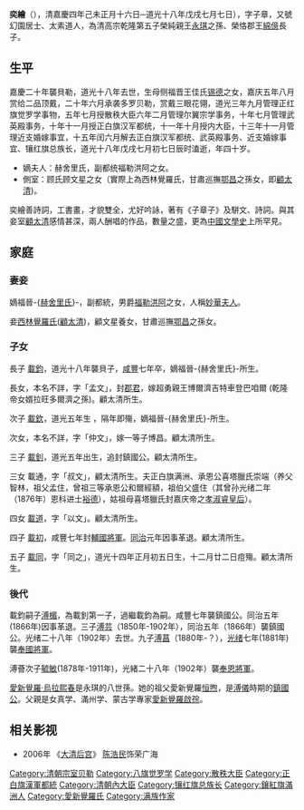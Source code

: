 {{满族姓名|[[爱新觉罗氏|爱新觉罗]]}}
{{東亞男性歷史人物
|名稱 =奕繪
|身份 =
|國家 =
|時代 =
|主君 =
|屆數 =
|最高職務 =
|前任 = 
|繼任 = 
|圖片名稱 = Yihui.jpg
|圖片大小 =
|圖片說明 =
|姓 =爱新觉罗
|名 =奕繪
|姓名 =
|字 =子章
|名乘 =<!--琉球士族用-->
|官職 =
|封爵 =
|封號 =
|位階 =
|御稱號 =<!--日本皇族之稱號-->
|宮號1 =<!--日本皇族之宮號-->
|宮號2 =<!--朝鮮王族之宮號-->
|封地 =
|神號 =
|尊號 =
|族裔 = 
|旗籍 =鑲紅旗
|氏族 =
|籍貫 =右翼近支鑲紅旗第一族
|本貫 =
|祖籍 =
|本籍 =
|出身地 =
|府邸 =
|世系 = 
|初名 =
|乳名 =<!--日本、朝鮮、琉球以外人物用-->
|幼名 =<!--日本人用-->
|兒名 =<!--朝鮮人用-->
|童名 =<!--琉球人用-->
|小字 =
|別名 =
|號 = 幻園居士、太素道人
|法號 =
|院號 =
|其他名號 =
|出生日期 ={{birth date|1799|1|16}}
|出生地點 =
|婚年 =
|逝世年 ={{death date|1838|7|7}}
|逝世地 =
|諡號 =
|墓葬 =
|祠廟 =
|父親 =[[綿億|綿億]]
|嫡母 =
|母親 =
|元配 =
|正室 = 赫舍里氏
|妻 =
|繼室 =
|平妻 =
|側室 = 顧氏
|元配之父 =
|元配之嫡母 =
|元配之母 =
|正室之父 =
|正室之嫡母 =
|正室之母 =
|妻之父 =
|妻之嫡母 =
|妻之母 =
|繼室之父 =
|繼室之嫡母 =
|繼室之母 =
|平妻之父 =
|平妻之嫡母 =
|平妻之母 =
|兄弟 =
|姊妹 =
|嫡兄弟 =
|嫡姊妹 =
|庶兄弟 =
|庶姊妹 =
|同胞兄弟 =
|同胞姊妹 =
|異母兄弟 =
|異母姊妹 =
|異父兄弟 =
|異父姊妹 =
|繼兄弟 =
|繼姊妹 =
|子 =
|女 =
|嫡子 =
|嫡女 =
|庶子 =
|庶女 =
|養子 =
|養女 =
|繼子 =
|繼女 =
|其他親屬 =
|出身 = <!---此处指科举出身--->
|功名 = 
|經歷 = 
|著作 =
|注釋 =
}}
'''奕繪'''（{{bd|1799年|1月16日|1838年|7月7日|catIdx=Y}}），清嘉慶四年己未正月十六日─道光十八年戊戌七月七日），字子章，又號幻園居士、太素道人，為清高宗乾隆第五子榮純親王[[永琪|永琪]]之孫、榮恪郡王[[綿億|綿億]]長子。

==生平==
嘉慶二十年襲貝勒，道光十八年去世，生母侧福晋王佳氏[[锡德|锡德]]之女，嘉庆五年八月赏给二品顶戴，二十年六月承袭多罗贝勒，赏戴三眼花翎，道光三年九月管理正红旗觉罗学事物，五年七月授散秩大臣六年二月管理尔翼宗学事务，十年七月管理武英殿事务，十年十一月授正白旗汉军都统，十一年十月授内大臣，十三年十一月管理近支婚嫁事宜，十五年闰六月解去正白旗汉军都统、武英殿事务、近支婚嫁事宜、镶红旗总族长，道光十八年戊戌七月初七日辰时溘逝，年四十岁。
*嫡夫人：赫舍里氏，副都统福勒洪阿之女。
*側室：顾氏顾文星之女（實際上為西林覺羅氏，甘肅巡撫[[鄂昌|鄂昌]]之孫女，即[[顧太清|顧太清]])。

奕繪善詩詞，工書畫，才貌雙全，尤好吟詠，著有《子章子》及駢文、詩詞。與其妾室[[顧太清|顧太清]]感情甚深，兩人酬唱的作品，數量之盛，更為[[中國文學史|中國文學史]]上所罕見。

== 家庭 ==
===妻妾===
嫡福晉-{[[赫舍里氏|赫舍里氏]]}-，副都統，男爵[[福勒洪阿|福勒洪阿]]之女，人稱[[妙華夫人|妙華夫人]]。

妾[[西林覺羅氏|西林覺羅氏]]([[顧太清|顧太清]])，顧文星養女，甘肅巡撫[[鄂昌|鄂昌]]之孫女。

===子女===
長子 [[載鈞|載鈞]]，道光十八年襲貝子，[[咸丰_(年号)|咸豐]]七年卒，嫡福晉-{赫舍里氏}-所生。

長女，本名不詳，字「孟文」，封[[郡君|郡君]]，嫁超勇親王博爾濟吉特車登巴咱爾 (乾隆帝女婿拉旺多爾濟之孫)。顧太清所生。

次子 [[載欽|載欽]]，道光五年生 ，隔年即殤，嫡福晉-{赫舍里氏}-所生。

次女，本名不詳，字「仲文」，嫁一等子博昌。顧太清所生。

三子 [[載釗|載釗]]，道光五年出生，追封鎮國公。顧太清所生。

三女 載通，字「叔文」，顧太清所生。夫正白旗满洲、承恩公喜塔臘氏崇端（养父智林，祖父孟住，曾祖三等承恩公和爾經額，祖伯父盛住（其曾孙光绪二年（1876年）恩科进士[[裕德|裕德]]），姑祖母喜塔臘氏封嘉庆帝之[[孝淑睿皇后|孝淑睿皇后]]）。

四女 [[載道|載道]]，字「以文」。顧太清所生。

四子 [[載初|載初]]，咸豐七年封[[輔國將軍|輔國將軍]]。[[同治|同治]]元年因事革退。顧太清所生。

五子 [[載同|載同]]，字「同之」，道光十四年正月初五日生，十二月廿二日痘殤。顧太清所生。

===後代===
載鈞嗣子[[溥楣|溥楣]]，為載釗第一子，過繼載鈞為嗣。咸豐七年襲鎮國公。同治五年(1866年)因事革退。三子[[溥芸|溥芸]]（1850年-1902年），同治五年（1866年）襲鎮國公。光绪二十八年（1902年）去世。九子[[溥菖|溥菖]]（1880年-？），[[光绪|光绪]]七年(1881年)襲[[奉國將軍|奉國將軍]]。

溥薈次子[[毓敏|毓敏]](1878年-1911年)，光緒二十八年（1902年）襲[[奉恩將軍|奉恩將軍]]。

[[愛新覺羅·烏拉熙春|愛新覺羅·烏拉熙春]]是永琪的八世孫。她的祖父愛新覺羅[[恒煦|恒煦]]，是[[溥儀|溥儀]]時期的[[奉恩镇国公|鎮國公]]。父親是女真学、滿州学、蒙古学專家[[金启孮|愛新覺羅啟孮]]。

==相关影视==
*2006年 《[[大清后宫|大清后宫]]》 [[陈浩民|陈浩民]]饰荣广海

{{start box}}
{{s-hou|榮親王世系|1月16日|1799年|7月7日|1838年|清高宗世系}}
{{s-roy}}
{{s-before|父親榮恪郡王[[綿億|綿億]]}}
{{s-title|[[榮親王_(爵位)|貝勒（榮親王系）]]|任職期間:1815年－1838年}}
{{s-after|遞降為貝子<br>長子[[載鈞|載鈞]]}}
{{end box}}

{{normdaten}}
{{DEFAULTSORT:yi hui}}
[[Category:清朝宗室贝勒|Category:清朝宗室贝勒]]
[[Category:八旗觉罗学|Category:八旗觉罗学]]
[[Category:散秩大臣|Category:散秩大臣]]
[[Category:正白旗漢軍都統|Category:正白旗漢軍都統]]
[[Category:清朝內大臣|Category:清朝內大臣]]
[[Category:镶红旗总族长|Category:镶红旗总族长]]
[[Category:鑲紅旗滿洲人|Category:鑲紅旗滿洲人]]
[[Category:愛新覺羅氏|Category:愛新覺羅氏]]
[[Category:满族作家|Category:满族作家]]